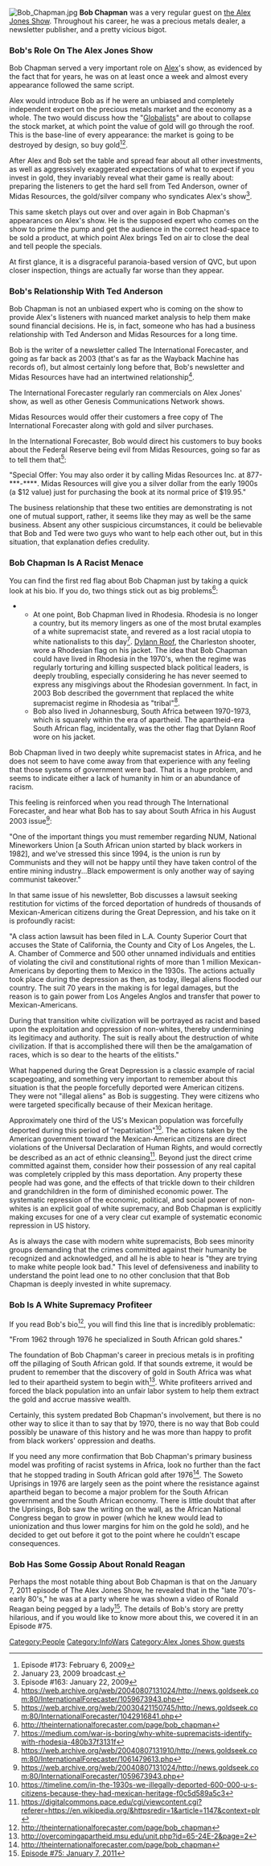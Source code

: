 [[File:Bob Chapman.jpg|thumb]]
'''Bob Chapman''' was a very regular guest on [[the Alex Jones Show]]. Throughout his career, he was a precious metals dealer, a newsletter publisher, and a pretty vicious bigot.

===Bob's Role On The Alex Jones Show===

Bob Chapman served a very important role on [[Alex Jones|Alex]]'s show, as evidenced by the fact that for years, he was on at least once a week and almost every appearance followed the same script.

Alex would introduce Bob as if he were an unbiased and completely independent expert on the precious metals market and the economy as a whole. The two would discuss how the "[[Globalists]]" are about to collapse the stock market, at which point the value of gold will go through the roof. This is the base-line of every appearance: the market is going to be destroyed by design, so buy gold<ref>Episode #173: February 6, 2009</ref><ref>January 23, 2009 broadcast.</ref>.

After Alex and Bob set the table and spread fear about all other investments, as well as aggressively exaggerated expectations of what to expect if you invest in gold, they invariably reveal what their game is really about: preparing the listeners to get the hard sell from Ted Anderson, owner of Midas Resources, the gold/silver company who syndicates Alex's show<ref>Episode #163: January 22, 2009</ref>.

This same sketch plays out over and over again in Bob Chapman's appearances on Alex's show. He is the supposed expert who comes on the show to prime the pump and get the audience in the correct head-space to be sold a product, at which point Alex brings Ted on air to close the deal and tell people the specials.

At first glance, it is a disgraceful paranoia-based version of QVC, but upon closer inspection, things are actually far worse than they appear.

===Bob's Relationship With Ted Anderson===

Bob Chapman is not an unbiased expert who is coming on the show to provide Alex's listeners with nuanced market analysis to help them make sound financial decisions. He is, in fact, someone who has had a business relationship with Ted Anderson and Midas Resources for a long time.

Bob is the writer of a newsletter called The International Forecaster, and going as far back as 2003 (that's as far as the Wayback Machine has records of), but almost certainly long before that, Bob's newsletter and Midas Resources have had an intertwined relationship<ref>https://web.archive.org/web/20040807131024/http://news.goldseek.com:80/InternationalForecaster/1059673943.php</ref>.

The International Forecaster regularly ran commercials on Alex Jones' show, as well as other Genesis Communications Network shows.

Midas Resources would offer their customers a free copy of The International Forecaster along with gold and silver purchases.

In the International Forecaster, Bob would direct his customers to buy books about the Federal Reserve being evil from Midas Resources, going so far as to tell them that<ref>https://web.archive.org/web/20030421150745/http://news.goldseek.com:80/InternationalForecaster/1042916841.php</ref>:

"Special Offer: You may also order it by calling Midas Resources Inc. at 877-***-****. Midas Resources will give you a silver dollar from the early 1900s (a $12 value) just for purchasing the book at its normal price of $19.95."

The business relationship that these two entities are demonstrating is not one of mutual support, rather, it seems like they may as well be the same business. Absent any other suspicious circumstances, it could be believable that Bob and Ted were two guys who want to help each other out, but in this situation, that explanation defies credulity.

===Bob Chapman Is A Racist Menace===

You can find the first red flag about Bob Chapman just by taking a quick look at his bio. If you do, two things stick out as big problems<ref>http://theinternationalforecaster.com/page/bob_chapman</ref>:

**At one point, Bob Chapman lived in Rhodesia. Rhodesia is no longer a country, but its memory lingers as one of the most brutal examples of a white supremacist state, and revered as a lost racial utopia to white nationalists to this day<ref>https://medium.com/war-is-boring/why-white-supremacists-identify-with-rhodesia-480b37f3131f</ref>. [[Dylann Roof]], the Charleston shooter, wore a Rhodesian flag on his jacket. The idea that Bob Chapman could have lived in Rhodesia in the 1970's, when the regime was regularly torturing and killing suspected black political leaders, is deeply troubling, especially considering he has never seemed to express any misgivings about the Rhodesian government. In fact, in 2003 Bob described the government that replaced the white supremacist regime in Rhodesia as "tribal"<ref>https://web.archive.org/web/20040807131910/http://news.goldseek.com:80/InternationalForecaster/1061479613.php</ref>.
**Bob also lived in Johannesburg, South Africa between 1970-1973, which is squarely within the era of apartheid. The apartheid-era South African flag, incidentally, was the other flag that Dylann Roof wore on his jacket.

Bob Chapman lived in two deeply white supremacist states in Africa, and he does not seem to have come away from that experience with any feeling that those systems of government were bad. That is a huge problem, and seems to indicate either a lack of humanity in him or an abundance of racism.

This feeling is reinforced when you read through The International Forecaster, and hear what Bob has to say about South Africa in his August 2003 issue<ref>https://web.archive.org/web/20040807131024/http://news.goldseek.com:80/InternationalForecaster/1059673943.php</ref>:

"One of the important things you must remember regarding NUM, National Mineworkers Union [a South African union started by black workers in 1982], and we've stressed this since 1994, is the union is run by Communists and they will not be happy until they have taken control of the entire mining industry...Black empowerment is only another way of saying communist takeover."

In that same issue of his newsletter, Bob discusses a lawsuit seeking restitution for victims of the forced deportation of hundreds of thousands of Mexican-American citizens during the Great Depression, and his take on it is profoundly racist:

"A class action lawsuit has been filed in L.A. County Superior Court that accuses the State of California, the County and City of Los Angeles, the L. A. Chamber of Commerce and 500 other unnamed individuals and entities of violating the civil and constitutional rights of more than 1 million Mexican-Americans by deporting them to Mexico in the 1930s. The actions actually took place during the depression as then, as today, illegal aliens flooded our country. The suit 70 years in the making is for legal damages, but the reason is to gain power from Los Angeles Anglos and transfer that power to Mexican-Americans.

During that transition white civilization will be portrayed as racist and based upon the exploitation and oppression of non-whites, thereby undermining its legitimacy and authority. The suit is really about the destruction of white civilization. If that is accomplished there will then be the amalgamation of races, which is so dear to the hearts of the elitists."

What happened during the Great Depression is a classic example of racial scapegoating, and something very important to remember about this situation is that the people forcefully deported were American citizens. They were not "illegal aliens" as Bob is suggesting. They were citizens who were targeted specifically because of their Mexican heritage.

Approximately one third of the US's Mexican population was forcefully deported during this period of "repatriation"<ref>https://timeline.com/in-the-1930s-we-illegally-deported-600-000-u-s-citizens-because-they-had-mexican-heritage-f0c5d589a5c3</ref>. The actions taken by the American government toward the Mexican-American citizens are direct violations of the Universal Declaration of Human Rights, and would correctly be described as an act of ethnic cleansing<ref>https://digitalcommons.pace.edu/cgi/viewcontent.cgi?referer=https://en.wikipedia.org/&httpsredir=1&article=1147&context=plr</ref>. Beyond just the direct crime committed against them, consider how their possession of any real capital was completely crippled by this mass deportation. Any property these people had was gone, and the effects of that trickle down to their children and grandchildren in the form of diminished economic power. The systematic repression of the economic, political, and social power of non-whites is an explicit goal of white supremacy, and Bob Chapman is explicitly making excuses for one of a very clear cut example of systematic economic repression in US history.

As is always the case with modern white supremacists, Bob sees minority groups demanding that the crimes committed against their humanity be recognized and acknowledged, and all he is able to hear is "they are trying to make white people look bad." This level of defensiveness and inability to understand the point lead one to no other conclusion that that Bob Chapman is deeply invested in white supremacy.

===Bob Is A White Supremacy Profiteer===

If you read Bob's bio<ref>http://theinternationalforecaster.com/page/bob_chapman</ref>, you will find this line that is incredibly problematic:

"From 1962 through 1976 he specialized in South African gold shares."

The foundation of Bob Chapman's career in precious metals is in profiting off the pillaging of South African gold. If that sounds extreme, it would be prudent to remember that the discovery of gold in South Africa was what led to their apartheid system to begin with<ref>http://overcomingapartheid.msu.edu/unit.php?id=65-24E-2&page=2</ref>. White profiteers arrived and forced the black population into an unfair labor system to help them extract the gold and accrue massive wealth.

Certainly, this system predated Bob Chapman's involvement, but there is no other way to slice it than to say that by 1970, there is no way that Bob could possibly be unaware of this history and he was more than happy to profit from black workers' oppression and deaths.

If you need any more confirmation that Bob Chapman's primary business model was profiting of racist systems in Africa, look no further than the fact that he stopped trading in South African gold after 1976<ref>http://theinternationalforecaster.com/page/bob_chapman</ref>. The Soweto Uprisings in 1976 are largely seen as the point where the resistance against apartheid began to become a major problem for the South African government and the South African economy. There is little doubt that after the Uprisings, Bob saw the writing on the wall, as the African National Congress began to grow in power (which he knew would lead to unionization and thus lower margins for him on the gold he sold), and he decided to get out before it got to the point where he couldn't escape consequences.

===Bob Has Some Gossip About Ronald Reagan===

Perhaps the most notable thing about Bob Chapman is that on the January 7, 2011 episode of The Alex Jones Show, he revealed that in the "late 70's-early 80's," he was at a party where he was shown a video of Ronald Reagan being pegged by a lady<ref>[https://knowledgefight.libsyn.com/knowledge-fight-january-7-2011 Episode #75: January 7, 2011]</ref>. The details of Bob's story are pretty hilarious, and if you would like to know more about this, we covered it in an Episode #75.

[[Category:People]]
[[Category:InfoWars]]
[[Category:Alex Jones Show guests]]